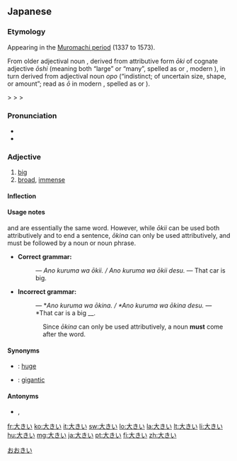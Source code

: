==Japanese==
{{ja-kanjitab|大}}
{{ja-see-also|大きな}}

===Etymology===
Appearing in the [[w:Muromachi_period|Muromachi period]] (1337 to 1573).

From older adjectival noun {{term|lang=ja|大き|tr=ōki}}, derived from attributive form ''ōki'' of cognate adjective ''ōshi'' (meaning both “large” or “many”, spelled as {{l|ja|多し}} or {{l|ja|大し}}, modern {{etyl|ja|-}} {{term|lang=ja|多い|tr=ōi||many}}), in turn derived from {{etyl|ojp|ja|sort=おおきい}} adjectival noun ''opo'' (“indistinct; of uncertain size, shape, or amount”; read as ''ō'' in modern {{etyl|ja|-}}, spelled as {{l|ja|凡}} or {{l|ja|大}}).

{{IPAchar|/opoki/}} > {{IPAchar|/oɸoki/}} > {{IPAchar|/owokiː/}} > {{IPAchar|/oːkiː/}}

===Pronunciation===
* {{l|ja|sc=Latn|訓読み|Kun'yomi}}
* {{IPA|lang=ja|[o̞ːkiː]}}

===Adjective===
{{ja-adj|kk|decl=i|hira=おおきい|hhira=おほきい|rom=ōkii}}

# [[big]]
# [[broad]], [[immense]]

====Inflection====
{{ja-i|大き|おおき|ōki}}

====Usage notes====
{{term|lang=ja|大きい|tr=ōkii}} and {{term|lang=ja|大きな|tr=ōkina}} are essentially the same word.  However, while ''ōkii'' can be used both attributively and to end a sentence, ''ōkina'' can only be used attributively, and must be followed by a noun or noun phrase.
* '''Correct grammar:'''
*: {{Jpan|あの車はおおきい。 / あの車はおおきいです。}} ― ''Ano kuruma wa ōkii. / Ano kuruma wa ōkii desu.'' ― That car is big.
* '''Incorrect grammar:'''
*: {{Jpan|あの車はおおきな。 / あの車は大きなです。}} ― *''Ano kuruma wa ōkina. / *Ano kuruma wa ōkina desu.'' ― *That car is a big __.
:: Since ''ōkina'' can only be used attributively, a noun '''must''' come after the word.

====Synonyms====
* {{l|ja|でかい|tr=''{{l|ja|sc=Latn|dekai}}''}}: [[huge]]
* {{l|ja|巨大|tr={{l|ja|きょだい}}, ''{{l|ja|sc=Latn|kyodai}}''}}: [[gigantic]]

====Antonyms====
* {{l|ja|小さい|tr={{l|ja|ちいさい}}, ''{{l|ja|sc=Latn|chīsai}}''}}, {{l|ja|小さな|tr={{l|ja|ちいさな}}, ''{{l|ja|sc=Latn|chīsana}}''}}

[[Category:1000 Japanese basic words|おおきい]]

[[fr:大きい]]
[[ko:大きい]]
[[it:大きい]]
[[sw:大きい]]
[[lo:大きい]]
[[la:大きい]]
[[lt:大きい]]
[[li:大きい]]
[[hu:大きい]]
[[mg:大きい]]
[[ja:大きい]]
[[pt:大きい]]
[[fi:大きい]]
[[zh:大きい]]